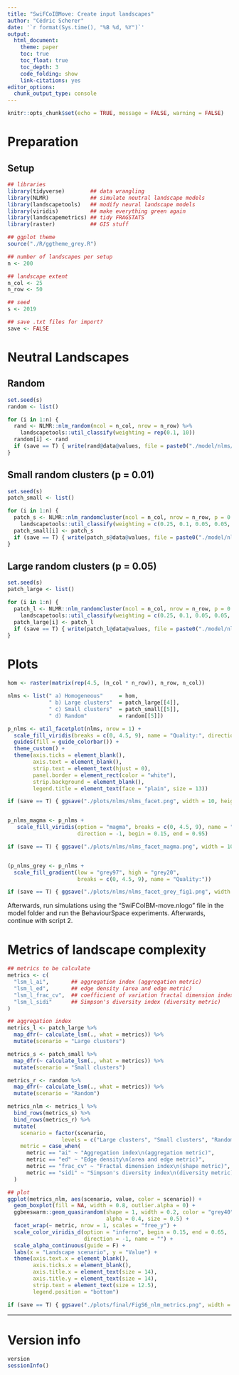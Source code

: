 ```yaml
---
title: "SwiFCoIBMove: Create input landscapes"
author: "Cédric Scherer"
date: '`r format(Sys.time(), "%B %d, %Y")`'
output: 
  html_document:
    theme: paper
    toc: true
    toc_float: true
    toc_depth: 3
    code_folding: show
    link-citations: yes
editor_options: 
  chunk_output_type: console
---
```


```r
knitr::opts_chunk$set(echo = TRUE, message = FALSE, warning = FALSE)
```

# Preparation

## Setup

```r
## libraries
library(tidyverse)        ## data wrangling
library(NLMR)             ## simulate neutral landscape models
library(landscapetools)   ## modify neural landscape models
library(viridis)          ## make everything green again
library(landscapemetrics) ## tidy FRAGSTATS
library(raster)           ## GIS stuff

## ggplot theme
source("./R/ggtheme_grey.R")
```

```r
## number of landscapes per setup
n <- 200

## landscape extent
n_col <- 25
n_row <- 50

## seed
s <- 2019

## save .txt files for import?
save <- FALSE
```

# Neutral Landscapes

## Random

```r
set.seed(s)
random <- list()

for (i in 1:n) {
  rand <- NLMR::nlm_random(ncol = n_col, nrow = n_row) %>% 
    landscapetools::util_classify(weighting = rep(0.1, 10))
  random[i] <- rand
  if (save == T) { write(rand@data@values, file = paste0("./model/nlms/rand_", i, ".txt"), sep = " ") }
}
```

## Small random clusters (p = 0.01)

```r
set.seed(s)
patch_small <- list()

for (i in 1:n) {
  patch_s <- NLMR::nlm_randomcluster(ncol = n_col, nrow = n_row, p = 0.1, ai = rep(0.1, 10)) %>% 
    landscapetools::util_classify(weighting = c(0.25, 0.1, 0.05, 0.05, 0.05, 0.05, 0.05, 0.05, 0.1, 0.25))
  patch_small[i] <- patch_s
  if (save == T) { write(patch_s@data@values, file = paste0("./model/nlms/patch_s_", i, ".txt"), sep = " ") }
}
```

## Large random clusters (p = 0.05)

```r
set.seed(s)
patch_large <- list()

for (i in 1:n) {
  patch_l <- NLMR::nlm_randomcluster(ncol = n_col, nrow = n_row, p = 0.5, ai = rep(0.1, 10)) %>% 
    landscapetools::util_classify(weighting = c(0.25, 0.1, 0.05, 0.05, 0.05, 0.05, 0.05, 0.05, 0.1, 0.25))
  patch_large[i] <- patch_l
  if (save == T) { write(patch_l@data@values, file = paste0("./model/nlms/patch_l_", i, ".txt"), sep = " ") }
}
```


# Plots

```r
hom <- raster(matrix(rep(4.5, (n_col * n_row)), n_row, n_col))

nlms <- list(" a) Homogeneous"     = hom, 
             " b) Large clusters"  = patch_large[[4]],
             " c) Small clusters"  = patch_small[[5]], 
             " d) Random"          = random[[5]])

p_nlms <- util_facetplot(nlms, nrow = 1) +
  scale_fill_viridis(breaks = c(0, 4.5, 9), name = "Quality:", direction = -1) +
  guides(fill = guide_colorbar()) + 
  theme_custom() + 
  theme(axis.ticks = element_blank(), 
        axis.text = element_blank(),
        strip.text = element_text(hjust = 0),
        panel.border = element_rect(color = "white"),
        strip.background = element_blank(),
        legend.title = element_text(face = "plain", size = 13))

if (save == T) { ggsave("./plots/nlms/nlms_facet.png", width = 10, height = 5.3, dpi = 750) }


p_nlms_magma <- p_nlms + 
   scale_fill_viridis(option = "magma", breaks = c(0, 4.5, 9), name = "Quality:", 
                      direction = -1, begin = 0.15, end = 0.95)

if (save == T) { ggsave("./plots/nlms/nlms_facet_magma.png", width = 10, height = 5.3, dpi = 750) }


(p_nlms_grey <- p_nlms + 
  scale_fill_gradient(low = "grey97", high = "grey20", 
                      breaks = c(0, 4.5, 9), name = "Quality:"))

if (save == T) { ggsave("./plots/nlms/nlms_facet_grey_fig1.png", width = 10, height = 5.3, dpi = 750) }
```

Afterwards, run simulations using the "SwiFCoIBM-move.nlogo" file in the model folder and run the BehaviourSpace experiments. Afterwards, continue with script 2.


# Metrics of landscape complexity

```r
## metrics to be calculate
metrics <- c(
  "lsm_l_ai",       ## aggregation index (aggregation metric)
  "lsm_l_ed",       ## edge density (area and edge metric)
  "lsm_l_frac_cv",  ## coefficient of variation fractal dimension index (shape metric)
  "lsm_l_sidi"      ## Simpson's diversity index (diversity metric)
)

## aggregation index
metrics_l <- patch_large %>% 
  map_dfr(~ calculate_lsm(., what = metrics)) %>% 
  mutate(scenario = "Large clusters")

metrics_s <- patch_small %>% 
  map_dfr(~ calculate_lsm(., what = metrics)) %>% 
  mutate(scenario = "Small clusters")

metrics_r <- random %>% 
  map_dfr(~ calculate_lsm(., what = metrics)) %>% 
  mutate(scenario = "Random")

metrics_nlm <- metrics_l %>% 
  bind_rows(metrics_s) %>% 
  bind_rows(metrics_r) %>% 
  mutate(
    scenario = factor(scenario, 
                 levels = c("Large clusters", "Small clusters", "Random")),
    metric = case_when(
      metric == "ai" ~ "Aggregation index\n(aggregation metric)",
      metric == "ed" ~ "Edge density\n(area and edge metric)",
      metric == "frac_cv" ~ "Fractal dimension index\n(shape metric)",
      metric == "sidi" ~ "Simpson's diversity index\n(diversity metric)")
  )

## plot
ggplot(metrics_nlm, aes(scenario, value, color = scenario)) +
  geom_boxplot(fill = NA, width = 0.8, outlier.alpha = 0) + 
  ggbeeswarm::geom_quasirandom(shape = 1, width = 0.2, color = "grey40", 
                               alpha = 0.4, size = 0.5) +
  facet_wrap(~ metric, nrow = 1, scales = "free_y") +
  scale_color_viridis_d(option = "inferno", begin = 0.15, end = 0.65, 
                        direction = -1, name = "") +
  scale_alpha_continuous(guide = F) +
  labs(x = "Landscape scenario", y = "Value") +
  theme(axis.text.x = element_blank(),
        axis.ticks.x = element_blank(),
        axis.title.x = element_text(size = 14),
        axis.title.y = element_text(size = 14),
        strip.text = element_text(size = 12.5),
        legend.position = "bottom")

if (save == T) { ggsave("./plots/final/FigS6_nlm_metrics.png", width = 11, height = 5, dpi = 750) }
```


***

# Version info

```r
version
sessionInfo()
```

